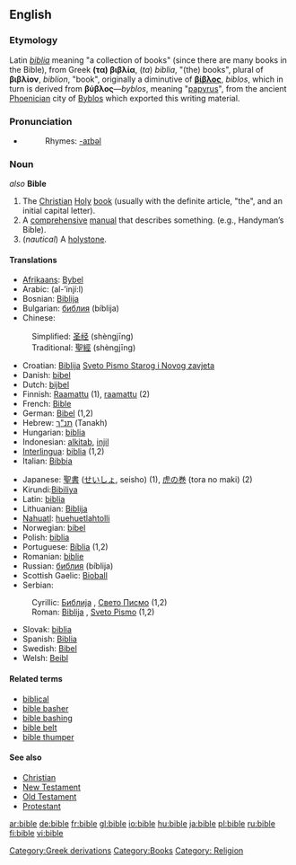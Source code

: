 {{wikipedia|Bible}}
==English==
===Etymology===
Latin ''[[biblia]]'' meaning "a collection of books" (since there are many books in the Bible), from Greek '''(τα) βιβλία''', (''ta'') ''biblia'', "(the) books", plural of '''βιβλίον''', ''biblion'', "book", originally a diminutive of '''[[βίβλος]]''', ''biblos'', which in turn is derived from '''βύβλος'''—''byblos'', meaning "[[papyrus]]", from the ancient [[Phoenicia]]n city of [[Byblos]] which exported this writing material.

===Pronunciation===
*{{IPA|/'baɪbəl/}}
*:Rhymes: [[Rhymes:English:-aɪbəl|-aɪbəl]]

===Noun===
{{en-noun}} ''also'' '''Bible'''

#The [[Christian]] [[Holy]] [[book]] (usually with the definite article, "the", and an initial capital letter).
#A [[comprehensive]] [[manual]] that describes something. (e.g., Handyman’s Bible).
#(''nautical'') A [[holystone]].

====Translations====
{{top}}
*[[Afrikaans]]: [[Bybel]]
*Arabic: {{ARchar|[[الانجيل|الإنْجِيل]]}} (al-’injí:l)
*Bosnian: [[Biblija]] {{f}}
*Bulgarian: [[библия]] (bíblija) {{f}}
*Chinese:
:Simplified: [[圣经]] (shèngjīng)
:Traditional: [[聖經]] (shèngjīng)
*Croatian: [[Biblija]] {{f}} [[Sveto Pismo Starog i Novog zavjeta]] {{n}}
*Danish: [[bibel]] {{c}}
*Dutch: [[bijbel]] {{m}}
*Finnish: [[Raamattu]] (1), [[raamattu]] (2)
*French: [[Bible]] {{f}}
*German: [[Bibel]] {{f}} (1,2)
*Hebrew: [[תנ"ך]] (Tanakh) {{m}}
*Hungarian: [[biblia]]
*Indonesian: [[alkitab]], [[injil]]
*[[Interlingua]]: [[biblia]] (1,2)
*Italian: [[Bibbia]] {{f}}
{{mid}}
*Japanese: [[聖書]] ([[せいしょ]], seisho) (1), [[虎の巻]] (tora no maki) (2)
*Kirundi:[[Bibiliya]]
*Latin: [[biblia]]
*Lithuanian: [[Biblija]]
*[[Nahuatl]]: [[huehuetlahtolli]]
*Norwegian: [[bibel]] {{m}}
*Polish: [[biblia]] {{f}}
*Portuguese: [[Bíblia]] {{f}} (1,2)
*Romanian: [[biblie]] {{f}}
*Russian: [[библия]] (bíblija) {{f}}
*Scottish Gaelic: [[Bioball]] {{f}}
*Serbian:
:Cyrillic: [[Библија]] {{f}}, [[Свето Писмо]] {{n}} (1,2)
:Roman: [[Biblija]] {{f}}, [[Sveto Pismo]] {{n}} (1,2)
*Slovak: [[biblia]] {{f}}
*Spanish: [[Biblia]] {{f}}
*Swedish: [[Bibel]]
*Welsh: [[Beibl]]
{{bottom}}

====Related terms====
*[[biblical]]
*[[bible basher]]
*[[bible bashing]]
*[[bible belt]]
*[[bible thumper]]

====See also====
*[[Christian]]
*[[New Testament]]
*[[Old Testament]]
*[[Protestant]]

[[Category:Greek derivations]]
[[Category:Books]]
[[Category: Religion]]

[[ar:bible]]
[[de:bible]]
[[fr:bible]]
[[gl:bible]]
[[io:bible]]
[[hu:bible]]
[[ja:bible]]
[[pl:bible]]
[[ru:bible]]
[[fi:bible]]
[[vi:bible]]